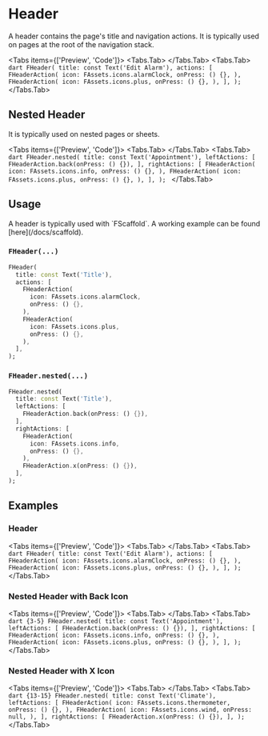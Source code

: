 
# Header
A header contains the page's title and navigation actions.
It is typically used on pages at the root of the navigation stack.

<Tabs items={['Preview', 'Code']}>
  <Tabs.Tab>
    <Widget name='header'/>
  </Tabs.Tab>
  <Tabs.Tab>
        ```dart
        FHeader(
          title: const Text('Edit Alarm'),
          actions: [
            FHeaderAction(
              icon: FAssets.icons.alarmClock,
              onPress: () {},
            ),
            FHeaderAction(
              icon: FAssets.icons.plus,
              onPress: () {},
            ),
          ],
        );
        ```
  </Tabs.Tab>
</Tabs>

## Nested Header

It is typically used on nested pages or sheets.

<Tabs items={['Preview', 'Code']}>
    <Tabs.Tab>
        <Widget name='header'  variant='nested'/>
    </Tabs.Tab>
    <Tabs.Tab>
        ```dart
        FHeader.nested(
          title: const Text('Appointment'),
          leftActions: [
            FHeaderAction.back(onPress: () {}),
          ],
          rightActions: [
            FHeaderAction(
              icon: FAssets.icons.info,
              onPress: () {},
            ),
            FHeaderAction(
              icon: FAssets.icons.plus,
              onPress: () {},
            ),
          ],
        );
        ```
    </Tabs.Tab>
</Tabs>

## Usage

<Callout type="info">
    A header is typically used with `FScaffold`. A working example can be found [here](/docs/scaffold).
</Callout>

### `FHeader(...)`

```dart
FHeader(
  title: const Text('Title'),
  actions: [
    FHeaderAction(
      icon: FAssets.icons.alarmClock,
      onPress: () {},
    ),
    FHeaderAction(
      icon: FAssets.icons.plus,
      onPress: () {},
    ),
  ],
);
```

### `FHeader.nested(...)`

```dart
FHeader.nested(
  title: const Text('Title'),
  leftActions: [
    FHeaderAction.back(onPress: () {}),
  ],
  rightActions: [
    FHeaderAction(
      icon: FAssets.icons.info,
      onPress: () {},
    ),
    FHeaderAction.x(onPress: () {}),
  ],
);
```

## Examples

### Header
<Tabs items={['Preview', 'Code']}>
  <Tabs.Tab>
    <Widget name='header'/>
  </Tabs.Tab>
  <Tabs.Tab>
        ```dart
        FHeader(
          title: const Text('Edit Alarm'),
          actions: [
            FHeaderAction(
              icon: FAssets.icons.alarmClock,
              onPress: () {},
            ),
            FHeaderAction(
              icon: FAssets.icons.plus,
              onPress: () {},
            ),
          ],
        );
        ```
  </Tabs.Tab>
</Tabs>

### Nested Header with Back Icon
<Tabs items={['Preview', 'Code']}>
  <Tabs.Tab>
    <Widget name='header' variant='nested' />
  </Tabs.Tab>
  <Tabs.Tab>
        ```dart {3-5}
        FHeader.nested(
          title: const Text('Appointment'),
          leftActions: [
            FHeaderAction.back(onPress: () {}),
          ],
          rightActions: [
            FHeaderAction(
              icon: FAssets.icons.info,
              onPress: () {},
            ),
            FHeaderAction(
              icon: FAssets.icons.plus,
              onPress: () {},
            ),
          ],
        );
        ```
  </Tabs.Tab>
</Tabs>

### Nested Header with X Icon
<Tabs items={['Preview', 'Code']}>
  <Tabs.Tab>
    <Widget name='header' variant='nested-x' />
  </Tabs.Tab>
  <Tabs.Tab>
        ```dart {13-15}
        FHeader.nested(
          title: const Text('Climate'),
          leftActions: [
            FHeaderAction(
              icon: FAssets.icons.thermometer,
              onPress: () {},
            ),
            FHeaderAction(
              icon: FAssets.icons.wind,
              onPress: null,
            ),
          ],
          rightActions: [
            FHeaderAction.x(onPress: () {}),
          ],
        );
        ```
  </Tabs.Tab>
</Tabs>

